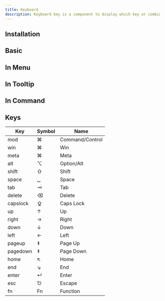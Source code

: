 ```yaml
---
title: Keyboard
description: Keyboard key is a component to display which key or combination of keys performs a given action.
---
```


## Installation
<Install component='keyboard' />

## Basic
<Demo center component='controls/keyboard/keyboard-basic-demo' />

## In Menu
<Demo center component='controls/keyboard/keyboard-menu-demo' />

## In Tooltip
<Demo center component='controls/keyboard/keyboard-tooltip-demo' />

## In Command
<Demo center component='controls/keyboard/keyboard-command-demo' />

## Keys

| Key | Symbol |  Name |
|--|--|--|
| mod | ⌘ | Command/Control |
| win | ⌘ | Win |
| meta | ⌘ | Meta |
| alt | ⌥ | Option/Alt |
| shift | ⇧ | Shift |
| space | ␣ | Space |
| tab | ⇥ | Tab |
| delete | ⌫ | Delete |
| capslock | ⇪ | Caps Lock |
| up | ↑ | Up |
| right | → | Right |
| down | ↓ | Down |
| left | ← | Left |
| pageup | ⇞ | Page Up |
| pagedown | ⇞ | Page Down |
| home | ↖ | Home |
| end | ↘ | End |
| enter | ↵ | Enter |
| esc | ⎋ | Escape |
| fn | Fn | Function |
